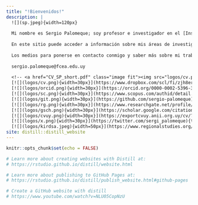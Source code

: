 ```yaml
---
title: "!Bienvenidos!"
description: |
  ![](sp.jpeg){width=120px}
  
  Mi nombre es Sergio Palomeque; soy profesor e investigador en el [Instituto de Economía del Departamento de Economía de la FCEA-UdelaR](https://iecon.fcea.udelar.edu.uy/en/){target="_blank"}, donde obtuve mi licenciatura y maestría en economía. Actualmente soy estudiante de doctorado en [FCE-UBA](http://www.economicas.uba.ar/doctorado/){target="_blank"}. Soy co-coordinador de la [Regional Studies Association Research Network on Knowledge, Innovation and Regional Development in South America (KIRDSA)](https://www.regionalstudies.org/network/knowledge-innovation-and-regional-development-in-south-america/){target="_blank"}
  
  En este sitio puede acceder a información sobre mis áreas de investigación, publicaciones, materiales y cursos.
  
  Los medios para ponerse en contacto conmigo y saber más sobre mi trabajo son:
  
  sergio.palomeque@fcea.edu.uy
  
  <!-- <a href="CV_SP_short.pdf" class="image fit"><img src="logos/cv.png" alt="" width="25px"></a>  -->
  [![](logos/cv.png){width=30px}](https://www.dropbox.com/scl/fi/zjh8erwts9dlxl7snmr27/CV_SP_short.pdf?rlkey=jzw99sniwrv9r2srp3zfbx6av&dl=1){target="_blank"}
  [![](logos/orcid.png){width=30px}](https://orcid.org/0000-0002-5396-3578){target="_blank"}
  [![](logos/sc.png){width=30px}](https://www.scopus.com/authid/detail.uri?authorId=57220006530){target="_blank"}
  [![](logos/git.png){width=30px}](https://github.com/sergio-palomeque){target="_blank"}
  [![](logos/rg.png){width=30px}](https://www.researchgate.net/profile/Sergio-Palomeque){target="_blank"}
  [![](logos/gsch.png){width=30px}](https://scholar.google.com/citations?hl=es&tzom=180&user=nvTbroQAAAAJ){target="_blank"}
  [![](logos/cvuy.png){width=30px}](https://exportcvuy.anii.org.uy/cv/?4d1d53606c249c31e34388c44e7fc037da7e975686b0c0f01ce38f187b1d7f652ecd964138d57f7fccd37706e6fd07c11de0e83087b8c20e109d168b3b8ddfc2){target="_blank"}
  [![](logos/x.png){width=30px}](https://twitter.com/sergi_palomeque){target="_blank"}
  [![](logos/kirdsa.jpeg){width=50px}](https://www.regionalstudies.org/network/knowledge-innovation-and-regional-development-in-south-america/){target="_blank"}
site: distill::distill_website
---
```


```r
knitr::opts_chunk$set(echo = FALSE)

# Learn more about creating websites with Distill at:
# https://rstudio.github.io/distill/website.html

# Learn more about publishing to GitHub Pages at:
# https://rstudio.github.io/distill/publish_website.html#github-pages

# Create a GitHub website with distill 
# https://www.youtube.com/watch?v=NLU05CopNzU

```

